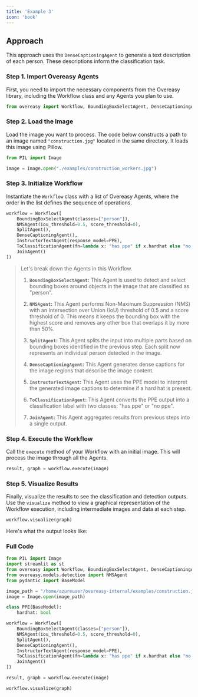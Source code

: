 ```yaml
---
title: 'Example 3'
icon: 'book'
---
```


## Approach

This approach uses the `DenseCaptioningAgent` to generate a text description of each person. These descriptions inform the classification task.

### **Step 1. Import Overeasy Agents**

First, you need to import the necessary components from the Overeasy library, including the Workflow class and any Agents you plan to use. 

```python example_3.py
from overeasy import Workflow, BoundingBoxSelectAgent, DenseCaptioningAgent, SplitAgent, InstructorTextAgent, JoinAgent, ToClassificationAgent
```

### **Step 2. Load the Image**

Load the image you want to process. The code below constructs a path to an image named `"construction.jpg"` located in the same directory. It loads this image using Pillow.

```python example_3.py
from PIL import Image

image = Image.open("./examples/construction_workers.jpg")
```

### **Step 3. Initialize Workflow**

Instantiate the `Workflow` class with a list of Overeasy Agents, where the order in the list defines the sequence of operations.

```python example_3.py
workflow = Workflow([
    BoundingBoxSelectAgent(classes=["person"]),
    NMSAgent(iou_threshold=0.5, score_threshold=0),
    SplitAgent(),
    DenseCaptioningAgent(),
    InstructorTextAgent(response_model=PPE),
    ToClassificationAgent(fn=lambda x: "has ppe" if x.hardhat else "no ppe"),
    JoinAgent()
])
```

> Let's break down the Agents in this Workflow.
> 
> 1. **`BoundingBoxSelectAgent`:** This Agent is used to detect and select bounding boxes around objects in the image that are classified as "person".
> 
> 2. **`NMSAgent`:** This Agent performs Non-Maximum Suppression (NMS) with an Intersection over Union (IoU) threshold of 0.5 and a score threshold of 0. This means it keeps the bounding box with the highest score and removes any other box that overlaps it by more than 50%.
> 
> 3. **`SplitAgent`:** This Agent splits the input into multiple parts based on bounding boxes identified in the previous step. Each split now represents an individual person detected in the image.
> 
> 4. **`DenseCaptioningAgent`:** This Agent generates dense captions for the image regions that describe the image content.
> 
> 5. **`InstructorTextAgent`:** This Agent uses the PPE model to interpret the generated image captions to determine if a hard hat is present. 
> 
> 6. **`ToClassificationAgent`:** This Agent converts the PPE output into a classification label with two classes: "has ppe" or "no ppe".
> 
> 6. **`JoinAgent`:** This Agent aggregates results from previous steps into a single output.

### **Step 4. Execute the Workflow**

Call the `execute` method of your Workflow with an initial image. This will process the image through all the Agents.

```python example_3.py
result, graph = workflow.execute(image)
```

### **Step 5. Visualize Results**

Finally, visualize the results to see the classification and detection outputs. Use the `visualize` method to view a graphical representation of the Workflow execution, including intermediate images and data at each step.

```python example_3.py
workflow.visualize(graph)
```

Here's what the output looks like:

### Full Code

```python example_3.py
from PIL import Image
import streamlit as st
from overeasy import Workflow, BoundingBoxSelectAgent, DenseCaptioningAgent, SplitAgent, InstructorTextAgent, JoinAgent, ToClassificationAgent
from overeasy.models.detection import NMSAgent
from pydantic import BaseModel

image_path = "/home/azureuser/overeasy-internal/examples/construction.jpg"
image = Image.open(image_path)

class PPE(BaseModel):
    hardhat: bool

workflow = Workflow([
    BoundingBoxSelectAgent(classes=["person"]),
    NMSAgent(iou_threshold=0.5, score_threshold=0),
    SplitAgent(),
    DenseCaptioningAgent(),
    InstructorTextAgent(response_model=PPE),
    ToClassificationAgent(fn=lambda x: "has ppe" if x.hardhat else "no ppe"),
    JoinAgent()
])

result, graph = workflow.execute(image)

workflow.visualize(graph)
```
